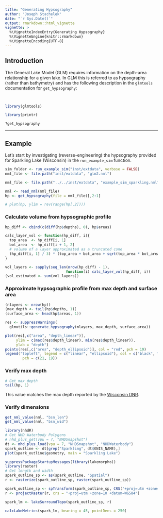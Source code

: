 ```yaml
---
title: "Generating Hypsography"
author: "Joseph Stachelek"
date: "`r Sys.Date()`"
output: rmarkdown::html_vignette
vignette: >
  %\VignetteIndexEntry{Generating Hypsography}
  %\VignetteEngine{knitr::rmarkdown}
  %\VignetteEncoding{UTF-8}
---
```


## Introduction

The General Lake Model (GLM) requires information on the depth-area relationship for a given lake. In GLM this is referred to as hypsography (rather than bathymetry) and has the following description in the `glmtools` documentation for `get_hypsography`:  

<br>

```r
library(glmtools)
```

```r
library(printr)
```

```r
?get_hypsography
```

----

## Example

Let's start by investigating (reverse-engineering) the hypsography provided for Sparkling Lake (Wisconsin) in the `run_example_sim` function.

```r
sim_folder <- run_example_sim("inst/extdata", verbose = FALSE)
nml_file <- file.path("inst/extdata", "glm2.nml")
```

```r
nml_file <- file.path("../../inst/extdata", "example_sim_sparkling.nml")
```

```r
nml <- read_nml(nml_file)
hp <- get_hypsography(file = nml_file)[,2:1]
```

```r
# plot(hp, ylim = rev(range(hp[,2])))
```

### Calculate volume from hypsographic profile

```r
hp_diff <- cbind(c(diff(hp$depths), 0), hp$areas)

calc_layer_vol <- function(hp_diff, i){
  top_area  <- hp_diff[i, 1] 
  bot_area  <- hp_diff[i + 1, 2]
  # volume of a layer approximated as a truncated cone
  (hp_diff[i, 1] / 3) * (top_area + bot_area + sqrt(top_area * bot_area))
}

vol_layers <- sapply(seq_len(nrow(hp_diff) - 1), 
                            function(i) calc_layer_vol(hp_diff, i))
(vol_estimated <- sum(vol_layers))
```
  
### Approximate hypsographic profile from max depth and surface area

```r
(nlayers <- nrow(hp))
(max_depth <- tail(hp$depths, 1))
(surface_area <- head(hp$areas, 1))

res <- suppressWarnings(
  glmutils::generate_hypsography(nlayers, max_depth, surface_area))

plot(res[,c("area", "depth_linear")],
     ylim = c(max(res$depth_linear), min(res$depth_linear)), 
     ylab = "depth")
points(res[,c("area", "depth_ellipsoid")], col = "red", pch = 19)
legend("topleft", legend = c("linear", "ellipsoid"), col = c("black", "red"), 
        pch = c(21, 19))
```


### Verify max depth

```r
# Get max depth
tail(hp, 1)
```

This value matches the max depth reported by the [Wisconsin DNR](http://dnr.wi.gov/lakes/lakepages/LakeDetail.aspx?wbic=1881900&page=facts).

### Verify dimensions

```r
get_nml_value(nml, "bsn_len")
get_nml_value(nml, "bsn_wid")
```

```r
library(nhdR)
# Get NHD Waterbody Polygons
# nhd_plus_get(vpu = 7, "NHDSnapshot")
dt <- nhd_plus_load(vpu = 7, "NHDSnapshot", "NHDWaterbody")
spark_outline <- dt[grep("Sparkling", dt$GNIS_NAME),]
plot(spark_outline$geometry, main = "Sparkling Lake")

suppressPackageStartupMessages(library(lakemorpho))
library(raster)
# Get length and width
spark_outline_sp <- as(spark_outline, "Spatial")
r <- rasterize(spark_outline_sp, raster(spark_outline_sp))

spark_outline_sp <- spTransform(spark_outline_sp, CRS("+proj=utm +zone=10 +datum=WGS84"))
r <- projectRaster(r, crs = "+proj=utm +zone=10 +datum=WGS84")

spark_lm <- lakeSurroundTopo(spark_outline_sp, r)

calcLakeMetrics(spark_lm, bearing = 45, pointDens = 250)
```
